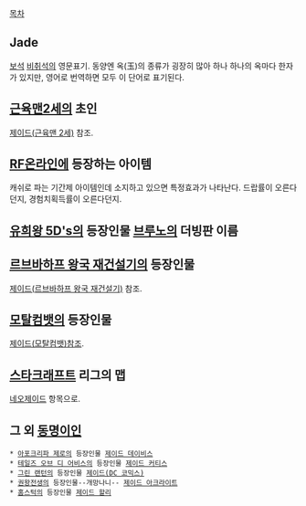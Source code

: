 [[목차]]

== Jade ==
[[보석]] [[비취]]석의 영문표기. 동양엔 옥(玉)의 종류가 굉장히 많아 하나 하나의 옥마다 한자가 있지만, 영어로 번역하면 모두 이 단어로 표기된다. 

== [[근육맨2세]]의 초인 ==
[[제이드(근육맨 2세)]] 참조.

== [[RF온라인]]에 등장하는 아이템 ==
캐쉬로 파는 기간제 아이템인데 소지하고 있으면 특정효과가 나타난다. 드랍률이 오른다던지, 경험치획득률이 오른다던지.

== [[유희왕 5D's]]의 등장인물 [[브루노]]의 더빙판 이름 ==

== [[르브바하프 왕국 재건설기]]의 등장인물 ==
[[제이드(르브바하프 왕국 재건설기)]] 참조.

== [[모탈컴뱃]]의 등장인물 ==
[[제이드(모탈컴뱃)]]참조.

== [[스타크래프트]] 리그의 맵 ==
[[네오제이드]] 항목으로.

== 그 외 [[동명이인]] ==
 * [[아포크리파 제로]]의 등장인물 [[제이드 데이비스]]
 * [[테일즈 오브 디 어비스]]의 등장인물 [[제이드 커티스]]
 * [[그린 랜턴]]의 등장인물 [[제이드(DC 코믹스)]]
 * [[권왕전생]]의 등장인물--개망나니-- [[제이드 아크라이트]]
 * [[홈스턱]]의 등장인물 [[제이드 할리]]
